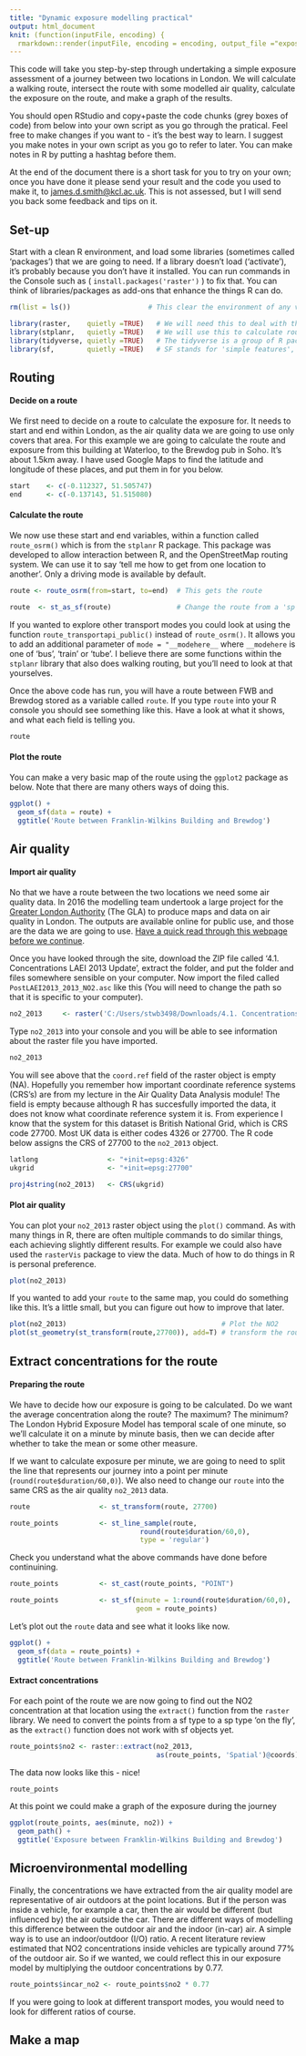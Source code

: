 ```yaml
---
title: "Dynamic exposure modelling practical"
output: html_document
knit: (function(inputFile, encoding) {
  rmarkdown::render(inputFile, encoding = encoding, output_file ="exposure_practical.html") }) 
---
```


This code will take you step-by-step through undertaking a simple exposure assessment of a journey between two locations in London. We will calculate a walking route, intersect the route with some modelled air quality, calculate the exposure on the route, and make a graph of the results. 

You should open RStudio and copy+paste the code chunks (grey boxes of code) from below into your own script as you go through the pratical. Feel free to make changes if you want to - it's the best way to learn. I suggest you make notes in your own script as you go to refer to later. You can make notes in R by putting a hashtag before them.

At the end of the document there is a short task for you to try on your own; once you have done it please send your result and the code you used to make it, to [james.d.smith@kcl.ac.uk](mailto:james.d.smith@kcl.ac.uk). This is not assessed, but I will send you back some feedback and tips on it.

## Set-up

Start with a clean R environment, and load some libraries (sometimes called 'packages') that we are going to need. If a library doesn't load ('activate'), it's probably because you don't have it installed. You can run commands in the Console such as ( `install.packages('raster')`  ) to fix that. You can think of libraries/packages as add-ons that enhance the things R can do.

```r

rm(list = ls())                   # This clear the environment of any variables, old plots, that kind of thing.

library(raster,    quietly =TRUE)   # We will need this to deal with the air quality data
library(stplanr,   quietly =TRUE)   # We will use this to calculate routes between places
library(tidyverse, quietly =TRUE)   # The tidyverse is a group of R packages that are useful in general data analysis
library(sf,        quietly =TRUE)   # SF stands for 'simple features', it's a useful package for working with spatial data

```

## Routing

#### Decide on a route
We first need to decide on a route to calculate the exposure for. It needs to start and end within London, as the air quality data we are going to use only covers that area. For this example we are going to calculate the route and exposure from this building at Waterloo, to the Brewdog pub in Soho. It's about 1.5km away. I have used Google Maps to find the latitude and longitude of these places, and put them in for you below.

```r

start    <- c(-0.112327, 51.505747)
end      <- c(-0.137143, 51.515080)

```


#### Calculate the route
We now use these start and end variables, within a function called `route_osrm()` which is from the `stplanr` R package. This package was developed to allow interaction between R, and the OpenStreetMap routing system. We can use it to say 'tell me how to get from one location to another'. Only a driving mode is available by default.

```r
route <- route_osrm(from=start, to=end)  # This gets the route

route  <- st_as_sf(route)                # Change the route from a 'sp' object to 'sf'.
```

If you wanted to explore other transport modes you could look at using the function `route_transportapi_public()` instead of `route_osrm()`. It allows you to add an additional parameter of `mode = "__modehere__` where `__modehere` is one of  'bus', 'train' or 'tube'. I believe there are some functions within the `stplanr` library that also does walking routing, but you'll need to look at that yourselves.

Once the above code has run, you will have a route between FWB and Brewdog stored as a variable called `route`. If you type `route` into your R console you should see something like this. Have a look at what it shows, and what each field is telling you.

```r
route
```

#### Plot the route
You can make a very basic map of the route using the `ggplot2` package as below. Note that there are many others ways of doing this. 

```r

ggplot() +
  geom_sf(data = route) +
  ggtitle('Route between Franklin-Wilkins Building and Brewdog')

```

## Air quality

#### Import air quality

No that we have a route between the two locations we need some air quality data. In 2016 the modelling team undertook a large project for the [Greater London Authority](https://en.wikipedia.org/wiki/Greater_London_Authority) (The GLA) to produce maps and data on air quality in London. The outputs are available online for public use, and those are the data we are going to use. [Have a quick read through this webpage before we continue](https://data.london.gov.uk/dataset/london-atmospheric-emissions-inventory-2013).

Once you have looked through the site, download the ZIP file called '4.1. Concentrations LAEI 2013 Update', extract the folder, and put the folder and files somewhere sensible on your computer. Now import the filed called `PostLAEI2013_2013_NO2.asc` like this (You will need to change the path so that it is specific to your computer).

```r
no2_2013     <- raster('C:/Users/stwb3498/Downloads/4.1. Concentrations LAEI 2013 Update/4.1. Concentrations LAEI 2013 Update/2013/ASCII/PostLAEI2013_2013_NO2.asc')
```

Type `no2_2013` into your console and you will be able to see information about the raster file you have imported.

```r
no2_2013
```

You will see above that the `coord.ref` field of the raster object is empty (NA). Hopefully you remember how important coordinate reference systems (CRS's) are from my lecture in the Air Quality Data Analysis module! The field is empty because although R has succesfully imported the data, it does not know what coordinate reference system it is. From experience I know that the system for this dataset is British National Grid, which is CRS code 27700. Most UK data is either codes 4326 or 27700. The R code below assigns the CRS of 27700 to the `no2_2013` object.

```r

latlong                 <- "+init=epsg:4326"
ukgrid                  <- "+init=epsg:27700"

proj4string(no2_2013)   <- CRS(ukgrid)

```

#### Plot air quality

You can plot your `no2_2013` raster object using the `plot()` command. As with many things in R, there are often multiple commands to do similar things, each achieving slightly different results. For example we could also have used the `rasterVis` package to view the data. Much of how to do things in R is personal preference.

```r
plot(no2_2013)
```

If you wanted to add your `route` to the same map, you could do something like this. It's a little small, but you can figure out how to improve that later.

```r

plot(no2_2013)                                      # Plot the NO2
plot(st_geometry(st_transform(route,27700)), add=T) # transform the route to CRS 27700, extract the geometry', and add it to the above plot

```

## Extract concentrations for the route

#### Preparing the route

We have to decide how our exposure is going to be calculated. Do we want the average concentration along the route? The maximum? The minimum? The London Hybrid Exposure Model has temporal scale of one minute, so we'll calculate it on a minute by minute basis, then we can decide after whether to take the mean or some other measure.

If we want to calculate exposure per minute, we are going to need to split the line that represents our journey into a point per minute (`round(route$duration/60,0)`). We also need to change our `route` into the same CRS as the air quality `no2_2013` data.

```r

route                 <- st_transform(route, 27700)                     # Change the route CRS to the same as the raster

route_points          <- st_line_sample(route,
                                round(route$duration/60,0),
                                type = 'regular')                       # sample regular points along the route
```

Check you understand what the above commands have done before continuining.

```r

route_points          <- st_cast(route_points, "POINT")                 # Turn multipoint object to points

route_points          <- st_sf(minute = 1:round(route$duration/60,0),   # Add the minutes as a field of the object
                               geom = route_points)
```

Let's plot out the `route` data and see what it looks like now.

```r

ggplot() +
  geom_sf(data = route_points) +
  ggtitle('Route between Franklin-Wilkins Building and Brewdog')

```

#### Extract concentrations

For each point of the route we are now going to find out the NO2 concentration at that location using the `extract()` function from the `raster` library. We need to convert the points from a sf type to a sp type 'on the fly', as the `extract()` function does not work with sf objects yet.

```r

route_points$no2 <- raster::extract(no2_2013,
                                    as(route_points, 'Spatial')@coords)

```

The data now looks like this - nice!

```r
route_points
```

At this point we could make a graph of the exposure during the journey

```r

ggplot(route_points, aes(minute, no2)) + 
  geom_path() +
  ggtitle('Exposure between Franklin-Wilkins Building and Brewdog')

```

## Microenvironmental modelling

Finally, the concentrations we have extracted from the air quality model are representative of air outdoors at the point locations. But if the person was inside a vehicle, for example a car, then the air would be different (but influenced by) the air outside the car. There are different ways of modelling this difference between the outdoor air and the indoor (in-car) air. A simple way is to use an indoor/outdoor (I/O) ratio. A recent literature review estimated that NO2 concentrations inside vehicles are typically around 77% of the outdoor air. So if we wanted, we could reflect this in our exposure model by multiplying the outdoor concentrations by 0.77.

```r

route_points$incar_no2 <- route_points$no2 * 0.77

```

If you were going to look at different transport modes, you would need to look for different ratios of course.

## Make a map

